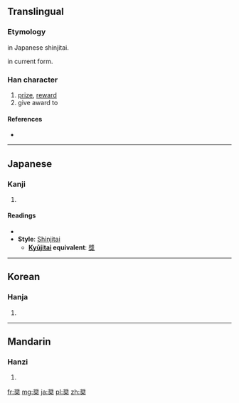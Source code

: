 {{also|奬}}
==Translingual==
{{ja-forms|奨|[[奖]]|[[獎]]}}

===Etymology===
{{Han simp|獎|f=將|t=将|f2=犬|t2=大}} in Japanese shinjitai.

{{Han compound|大|将|ls=psc|c1=s|c2=p}} in current form.

===Han character===
{{Han char|rn=37|rad=大|as=10|sn=13|four=|canj=中戈大 (LIK)|ids=⿱[[将]][[大]]}}

# [[prize]], [[reward]]
# give award to

====References====
* {{Han ref|kx=0253.211|dkj=05990|dj=0515.180|hdz=10547.040|uh=5968|ud=22888}}

----

==Japanese==

===Kanji===
{{ja-kanji|grade=c|rs=大10}}

# {{defn|lang=ja|sort=大10}}

====Readings====
* {{ja-readings|on=[[しょう]] (shō), [[そう]] (sō)|kun=[[すすめる]] (susumeru)}}
* '''Style''': [[shinjitai|Shinjitai]]
** '''[[Kyūjitai|Kyūjitai]] equivalent''': [[獎]]

----

==Korean==

===Hanja===
{{ko-hanja|hangeul=[[장]]|rv=jang|mr=chang}}

# {{defn|lang=ko|sort=大10}}

----

==Mandarin==

===Hanzi===
{{cmn-hanzi|pin=[[jiǎng]] ([[jiang3]]), [[rǔ]] ([[ru3]])|wg=chiang<sup>3</sup>, ju<sup>3</sup>}}

# {{defn|lang=cmn|sort=大10}}

[[fr:奨]]
[[mg:奨]]
[[ja:奨]]
[[pl:奨]]
[[zh:奨]]